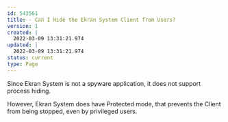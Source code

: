 ---
id: 543561
title: - Can I Hide the Ekran System Client from Users?
version: 1
created: |
  2022-03-09 13:31:21.974
updated: |
  2022-03-09 13:31:21.974
status: current
type: Page
---

Since Ekran System is not a spyware application, it does not support process hiding.

However, Ekran System does have Protected mode, that prevents the Client from being stopped, even by privileged users.

